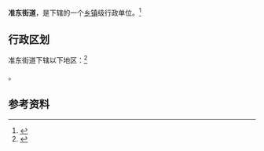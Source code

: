 {{中国乡级行政区|65/23/02/003/000}}

'''准东街道'''，是{{PRC admin/fullname|65/23/02/003/000|3}}下辖的一个[[乡镇|乡镇]]级行政单位。<ref>{{PRC admin/ref sgc|{{PRC admin/parent|65/23/02/003/000}}}}</ref>

== 行政区划 ==

准东街道下辖以下地区：<ref>{{PRC admin/ref sgc|65/23/02/003/000}}</ref>

{{PRC admin/children|65/23/02/003/000}}。

== 参考资料 ==

{{reflist}}

{{PRC admin/navcat|65/23/02/003/000}}
{{新疆行政区划小作品}}